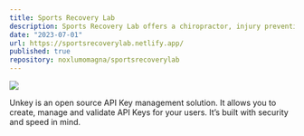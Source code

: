 ```yaml
---
title: Sports Recovery Lab
description: Sports Recovery Lab offers a chiropractor, injury prevention, and recovery services. Services for those who want to stay in the game!
date: "2023-07-01"
url: https://sportsrecoverylab.netlify.app/
published: true
repository: noxlumomagna/sportsrecoverylab
---
```



[![](https://unkey.dev/images/landing/app.png)](https://sportsrecoverylab.netlify.app/)

Unkey is an open source API Key management solution. It allows you to create, manage and validate API Keys for your users. It’s built with security and speed in mind.
